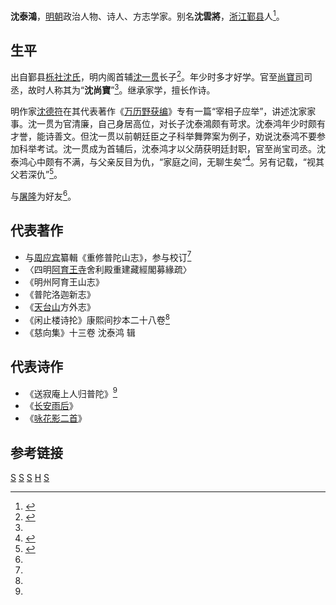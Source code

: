 '''沈泰鴻'''，[[明朝|明朝]]政治人物、诗人、方志学家。别名'''沈雲將'''，[[浙江|浙江]][[鄞县|鄞县]]人<ref name="沈泰鴻">{{cite web |url=http://authority.ddbc.edu.tw/person/search.php?aid=A007782 |title=沈泰鴻 |publisher=中央研究院历史研究所 |accessdate=2014-07-30 |language=zh-hant |archive-url=https://web.archive.org/web/20140808060040/http://authority.ddbc.edu.tw/person/search.php?aid=A007782 |archive-date=2014-08-08 |dead-url=yes }}</ref>。

==生平==

出自鄞县[[栎社沈氏|栎社沈氏]]，明内阁首辅[[沈一贯|沈一贯]]长子<ref name="sheng putuo">{{cite web |url=http://www.cseac.com/Article_Show_zs.asp?ArticleID=16133 |title=宁波沈氏一族的普陀之缘 |publisher=舟山海洋文化 |author=作者： 洪波雷 |accessdate=2014-07-30 |language=zh-CN |archive-url=https://web.archive.org/web/20140808041140/http://www.cseac.com/Article_Show_zs.asp?ArticleID=16133 |archive-date=2014-08-08 |dead-url=yes }}</ref>。年少时多才好学。官至[[尚寶司|尚寶司]]司丞，故时人称其为“'''沈尚寶'''”<ref name="沈泰鴻"/>。继承家学，擅长作诗。

明作家[[沈德符|沈德符]]在其代表著作《[[万历野获编|万历野获编]]》专有一篇“宰相子应举”，讲述沈家家事。沈一贯为官清廉，自己身居高位，对长子沈泰鴻颇有苛求。沈泰鸿年少时颇有才誉，能诗善文。但沈一贯以前朝廷臣之子科举舞弊案为例子，劝说沈泰鸿不要参加科举考试。沈一贯成为首辅后，沈泰鸿才以父荫获明廷封职，官至尚宝司丞。沈泰鸿心中颇有不满，与父亲反目为仇，“家庭之间，无聊生矣”<ref name="sheng family">{{cite web|url=http://www.dfdaily.com/html/1170/2013/3/31/970823.shtml|title=《屠隆集》里的填字游戏|publisher=[[东方早报|东方早报网]]|author=徐美洁|date=发表于2013-03-31 01:04|accessdate=2014-07-30|language=zh-hans|deadurl=yes|archiveurl=https://web.archive.org/web/20140808051543/http://www.dfdaily.com/html/1170/2013/3/31/970823.shtml|archivedate=2014-08-08}}</ref>。另有记载，“视其父若深仇”<ref>{{cite web |url=http://culture.ifeng.com/3/detail_2013_10/05/30077482_0.shtml |title=明朝才子解缙涉嫌考题泄密 将殿试内容透给同乡 |publisher=[[凤凰网|凤凰网]]文化 |author=来源：[[广州日报|广州日报]] 作者：张居正 |date=2013年10月5日 |accessdate=2014-07-30 |language=zh-CN |archive-date=2014-07-02 |archive-url=https://web.archive.org/web/20140702203739/http://culture.ifeng.com/3/detail_2013_10/05/30077482_0.shtml |dead-url=no }}</ref>。

与[[屠隆|屠隆]]为好友<ref name="sheng family"/>。

==代表著作==

* 与[[周应宾|周应宾]]纂輯《重修普陀山志》，参与校订<ref name="沈泰鴻"/>
* 〈四明[[阿育王寺|阿育王寺]]舍利殿重建藏經閣募緣疏〉
* 《明州阿育王山志》
* 《普陀洛迦新志》
* 《[[天台山_(浙江)|天台山]]方外志》
* 《闲止楼诗抡》康熙间抄本二十八卷<ref name="sheng family"/>
* 《慈向集》十三卷 沈泰鸿 辑

==代表诗作==
* 《送寂庵上人归普陀》<ref name="sheng putuo"/>
* 《[[s:列朝詩集/丁15#【長安雨後】|长安雨后]]》
* 《[[s:列朝詩集/丁15#【詠花影二首】|咏花影二首]]》

==参考链接==
{{reflist|2}}

[[Category:鄞县人|S]]
[[Category:明朝尚寶司丞|S]]
[[Category:明朝诗人|S]]
[[Category:栎社沈氏|H]]
[[Category:明朝作家|S]]